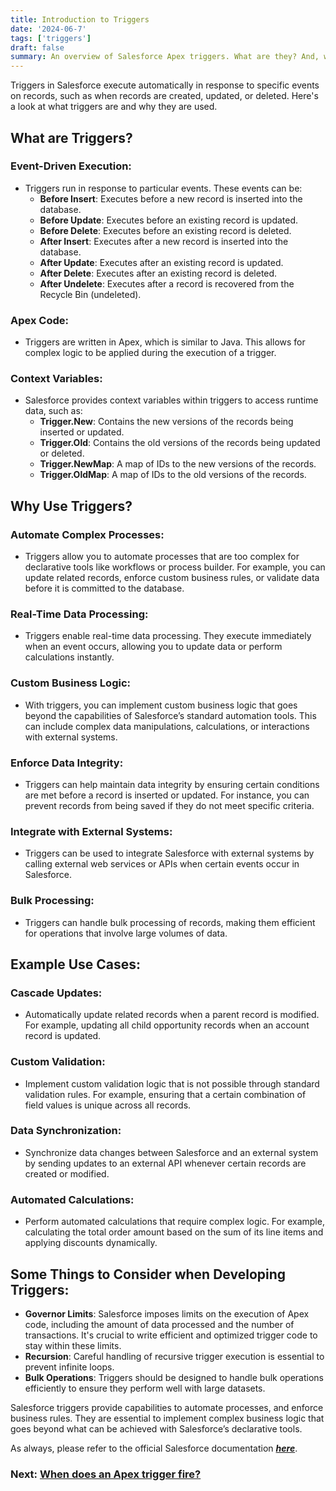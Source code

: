 ```yaml
---
title: Introduction to Triggers
date: '2024-06-7'
tags: ['triggers']
draft: false
summary: An overview of Salesforce Apex triggers. What are they? And, when to use one?
---
```


Triggers in Salesforce execute automatically in response to specific events on records, such as when records are created, updated, or deleted. Here's a look at what triggers are and why they are used.

## What are Triggers?

### **Event-Driven Execution**:

- Triggers run in response to particular events. These events can be:
  - **Before Insert**: Executes before a new record is inserted into the database.
  - **Before Update**: Executes before an existing record is updated.
  - **Before Delete**: Executes before an existing record is deleted.
  - **After Insert**: Executes after a new record is inserted into the database.
  - **After Update**: Executes after an existing record is updated.
  - **After Delete**: Executes after an existing record is deleted.
  - **After Undelete**: Executes after a record is recovered from the Recycle Bin (undeleted).

### **Apex Code**:

- Triggers are written in Apex, which is similar to Java. This allows for complex logic to be applied during the execution of a trigger.

### **Context Variables**:

- Salesforce provides context variables within triggers to access runtime data, such as:
  - **Trigger.New**: Contains the new versions of the records being inserted or updated.
  - **Trigger.Old**: Contains the old versions of the records being updated or deleted.
  - **Trigger.NewMap**: A map of IDs to the new versions of the records.
  - **Trigger.OldMap**: A map of IDs to the old versions of the records.

## Why Use Triggers?

### **Automate Complex Processes**:

- Triggers allow you to automate processes that are too complex for declarative tools like workflows or process builder. For example, you can update related records, enforce custom business rules, or validate data before it is committed to the database.

### **Real-Time Data Processing**:

- Triggers enable real-time data processing. They execute immediately when an event occurs, allowing you to update data or perform calculations instantly.

### **Custom Business Logic**:

- With triggers, you can implement custom business logic that goes beyond the capabilities of Salesforce’s standard automation tools. This can include complex data manipulations, calculations, or interactions with external systems.

### **Enforce Data Integrity**:

- Triggers can help maintain data integrity by ensuring certain conditions are met before a record is inserted or updated. For instance, you can prevent records from being saved if they do not meet specific criteria.

### **Integrate with External Systems**:

- Triggers can be used to integrate Salesforce with external systems by calling external web services or APIs when certain events occur in Salesforce.

### **Bulk Processing**:

- Triggers can handle bulk processing of records, making them efficient for operations that involve large volumes of data.

## Example Use Cases:

### **Cascade Updates**:

- Automatically update related records when a parent record is modified. For example, updating all child opportunity records when an account record is updated.

### **Custom Validation**:

- Implement custom validation logic that is not possible through standard validation rules. For example, ensuring that a certain combination of field values is unique across all records.

### **Data Synchronization**:

- Synchronize data changes between Salesforce and an external system by sending updates to an external API whenever certain records are created or modified.

### **Automated Calculations**:

- Perform automated calculations that require complex logic. For example, calculating the total order amount based on the sum of its line items and applying discounts dynamically.

## Some Things to Consider when Developing Triggers:

- **Governor Limits**: Salesforce imposes limits on the execution of Apex code, including the amount of data processed and the number of transactions. It's crucial to write efficient and optimized trigger code to stay within these limits.
- **Recursion**: Careful handling of recursive trigger execution is essential to prevent infinite loops.
- **Bulk Operations**: Triggers should be designed to handle bulk operations efficiently to ensure they perform well with large datasets.

Salesforce triggers provide capabilities to automate processes, and enforce business rules. They are essential to implement complex business logic that goes beyond what can be achieved with Salesforce’s declarative tools.

As always, please refer to the official Salesforce documentation **_[here](https://developer.salesforce.com/docs/atlas.en-us.apexcode.meta/apexcode/apex_triggers.htm)_**.

### Next: [When does an Apex trigger fire?](/blog/when-does-an-apex-trigger-fire)

